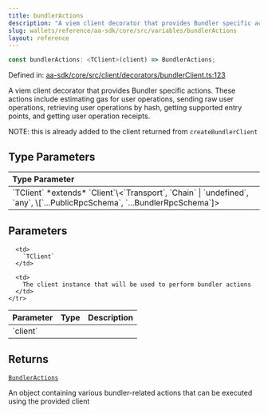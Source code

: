 ```yaml
---
title: bundlerActions
description: "A viem client decorator that provides Bundler specific actions. These actions include estimating gas for user operations, sending raw user operations, retrieving user operations by hash, getting supported entry points, and getting user operation receipts.  NOTE: this is already added to the client returned from `createBundlerClient`"
slug: wallets/reference/aa-sdk/core/src/variables/bundlerActions
layout: reference
---
```


```ts
const bundlerActions: <TClient>(client) => BundlerActions;
```

Defined in: [aa-sdk/core/src/client/decorators/bundlerClient.ts:123](https://github.com/alchemyplatform/aa-sdk/blob/e3c1a23e6e03f44bf2db3afddb97a91b175cba58/aa-sdk/core/src/client/decorators/bundlerClient.ts#L123)

A viem client decorator that provides Bundler specific actions.
These actions include estimating gas for user operations, sending raw user operations, retrieving user operations by hash, getting supported entry points, and getting user operation receipts.

NOTE: this is already added to the client returned from `createBundlerClient`

## Type Parameters

<table>
  <thead>
    <tr>
      <th align="left">Type Parameter</th>
    </tr>
  </thead>

  <tbody>
    <tr>
      <td>
        `TClient` *extends* `Client`\<`Transport`, `Chain` | `undefined`, `any`, \[`...PublicRpcSchema`, `...BundlerRpcSchema`]>
      </td>
    </tr>
  </tbody>
</table>

## Parameters

<table>
  <thead>
    <tr>
      <th align="left">Parameter</th>
      <th align="left">Type</th>
      <th align="left">Description</th>
    </tr>
  </thead>

  <tbody>
    <tr>
      <td>
        `client`
      </td>

      <td>
        `TClient`
      </td>

      <td>
        The client instance that will be used to perform bundler actions
      </td>
    </tr>

  </tbody>
</table>

## Returns

[`BundlerActions`](../type-aliases/BundlerActions.mdx)

An object containing various bundler-related actions that can be executed using the provided client
